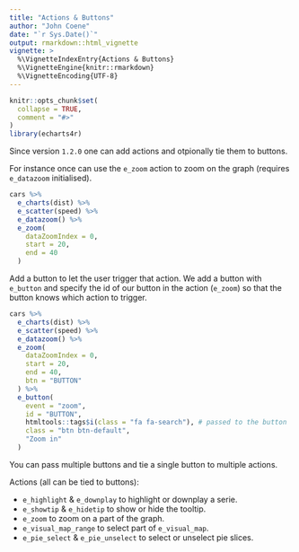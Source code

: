 ```yaml
---
title: "Actions & Buttons"
author: "John Coene"
date: "`r Sys.Date()`"
output: rmarkdown::html_vignette
vignette: >
  %\VignetteIndexEntry{Actions & Buttons}
  %\VignetteEngine{knitr::rmarkdown}
  %\VignetteEncoding{UTF-8}
---
```


```r
knitr::opts_chunk$set(
  collapse = TRUE,
  comment = "#>"
)
library(echarts4r)
```

Since version `1.2.0` one can add actions and otpionally tie them to buttons.

For instance once can use the `e_zoom` action to zoom on the graph (requires `e_datazoom` initialised).

```r
cars %>% 
  e_charts(dist) %>% 
  e_scatter(speed) %>% 
  e_datazoom() %>% 
  e_zoom(
    dataZoomIndex = 0,
    start = 20,
    end = 40
  ) 
```

Add a button to let the user trigger that action. We add a button with `e_button` and specify the id of our button in the action (`e_zoom`) so that the button knows which action to trigger.

```r
cars %>% 
  e_charts(dist) %>% 
  e_scatter(speed) %>% 
  e_datazoom() %>% 
  e_zoom(
    dataZoomIndex = 0,
    start = 20,
    end = 40,
    btn = "BUTTON"
  ) %>% 
  e_button(
    event = "zoom", 
    id = "BUTTON", 
    htmltools::tags$i(class = "fa fa-search"), # passed to the button
    class = "btn btn-default",
    "Zoom in"
  )
```

You can pass multiple buttons and tie a single button to multiple actions.

Actions (all can be tied to buttons):

- `e_highlight` & `e_downplay` to highlight or downplay a serie.
- `e_showtip` & `e_hidetip` to show or hide the tooltip.
- `e_zoom` to zoom on a part of the graph.
- `e_visual_map_range` to select part of `e_visual_map`.
- `e_pie_select` & `e_pie_unselect` to select or unselect pie slices.
